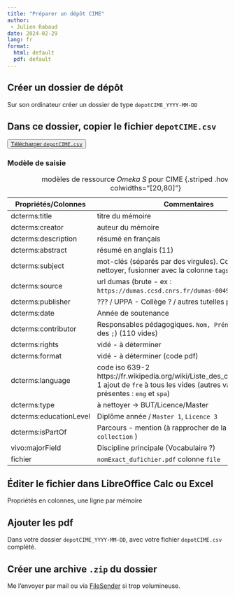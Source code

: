 ```yaml
---
title: "Préparer un dépôt CIME"
author: 
 - Julien Rabaud
date: 2024-02-29
lang: fr
format:
  html: default
  pdf: default
---
```


## Créer un dossier de dépôt

Sur son ordinateur créer un dossier de type `depotCIME_YYYY-MM-DD`

## Dans ce dossier, copier le fichier `depotCIME.csv`

<button>[Télécharger `depotCIME.csv`](../depotCIME.csv){download="depotCIME.csv" target="_blank"}</button>

### Modèle de saisie

| Propriétés/Colonnes | Commentaires |
|---|---|
| dcterms:title	| titre du mémoire |
| dcterms:creator	| auteur du mémoire |
| dcterms:description	| résumé en français |
| dcterms:abstract | résumé en anglais (11) |
| dcterms:subject	| mot-clés (séparés par des virgules). Continuer à nettoyer, fusionner avec la colonne `tags`)|
| dcterms:source | url dumas (brute - ex : `https://dumas.ccsd.cnrs.fr/dumas-00498321` ) |
| dcterms:publisher	|  ??? / UPPA - Collège ? / autres tutelles pédagogiques ? |
| dcterms:date | Année de soutenance |
| dcterms:contributor	| Responsables pédagogiques. `Nom, Prénom` (séparé par des `;`) (110 vides)|
| dcterms:rights	| vidé - à déterminer|
| dcterms:format	| vidé - à déterminer (code pdf)|
| dcterms:language	| code iso 639-2 https://fr.wikipedia.org/wiki/Liste_des_codes_ISO_639-1 ajout de `fre` à tous les vides (autres valeurs présentes : `eng` et `spa`)|
| dcterms:type	| à nettoyer → BUT/Licence/Master |
| dcterms:educationLevel | Diplôme année / `Master 1`, `Licence 3` |
| dcterms:isPartOf | Parcours - mention (à rapprocher de la colonne `collection` ) |
| vivo:majorField | Discipline principale (Vocabulaire ?) |
| fichier | `nomExact_dufichier.pdf` colonne `file`|

: modèles de ressource *Omeka S* pour CIME {.striped .hover tbl-colwidths="[20,80]"}


## Éditer le fichier dans LibreOffice Calc ou Excel

Propriétés en colonnes, une ligne par mémoire

## Ajouter les pdf

Dans votre dossier `depotCIME_YYYY-MM-DD`, avec votre fichier `depotCIME.csv` complété.

## Créer une archive `.zip` du dossier

Me l'envoyer par mail ou via [FileSender](https://filesender.renater.fr) si trop volumineuse.
